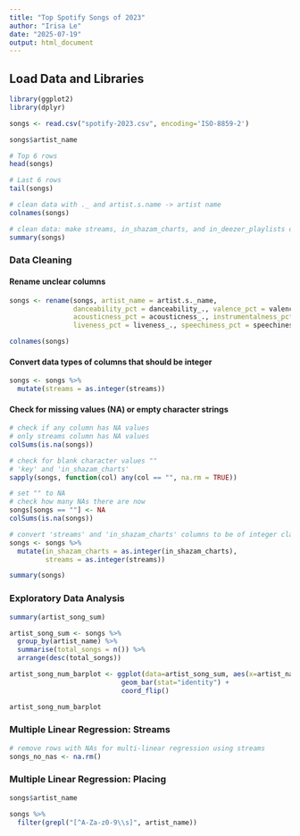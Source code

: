 ```yaml
---
title: "Top Spotify Songs of 2023"
author: "Irisa Le"
date: "2025-07-19"
output: html_document
---
```


## Load Data and Libraries
```r
library(ggplot2)
library(dplyr)
```

```r
songs <- read.csv("spotify-2023.csv", encoding='ISO-8859-2')
```

```r
songs$artist_name
```

```r
# Top 6 rows
head(songs)
```

```r
# Last 6 rows
tail(songs)
```

```r
# clean data with ._ and artist.s.name -> artist name
colnames(songs)
```

```r
# clean data: make streams, in_shazam_charts, and in_deezer_playlists of integer class,
summary(songs)
```

### Data Cleaning
#### Rename unclear columns
```r
songs <- rename(songs, artist_name = artist.s._name,
                danceability_pct = danceability_., valence_pct = valence_., energy_pct = energy_.,            
                acousticness_pct = acousticness_., instrumentalness_pct = instrumentalness_., 
                liveness_pct = liveness_., speechiness_pct = speechiness_.)
```

```r
colnames(songs)
```
#### Convert data types of columns that should be integer
```r
songs <- songs %>%
  mutate(streams = as.integer(streams))
```

#### Check for missing values (NA) or empty character strings
```r
# check if any column has NA values
# only streams column has NA values
colSums(is.na(songs))
```

```r
# check for blank character values ""
# 'key' and 'in_shazam_charts'
sapply(songs, function(col) any(col == "", na.rm = TRUE))
```

```r
# set "" to NA
# check how many NAs there are now
songs[songs == ""] <- NA
colSums(is.na(songs))
```

```r
# convert 'streams' and 'in_shazam_charts' columns to be of integer class, and keep NAs
songs <- songs %>%
  mutate(in_shazam_charts = as.integer(in_shazam_charts),
         streams = as.integer(streams))
```

```r
summary(songs)
```

### Exploratory Data Analysis
```r
summary(artist_song_sum)
```

```r
artist_song_sum <- songs %>%
  group_by(artist_name) %>%
  summarise(total_songs = n()) %>%
  arrange(desc(total_songs))

artist_song_num_barplot <- ggplot(data=artist_song_sum, aes(x=artist_name, y=total_songs)) +
                            geom_bar(stat="identity") +
                            coord_flip()

artist_song_num_barplot
```

### Multiple Linear Regression: Streams
```r
# remove rows with NAs for multi-linear regression using streams
songs_no_nas <- na.rm()
```

### Multiple Linear Regression: Placing


```r
songs$artist_name
```

```r
songs %>%
  filter(grepl("[^A-Za-z0-9\\s]", artist_name))
```


















